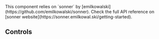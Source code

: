 
<Meta of={ToastStories} />

<Title>Toast example</Title>
This component relies on `sonner` by [emilkowalski](https://github.com/emilkowalski/sonner).
Check the full API reference on [sonner website](https://sonner.emilkowal.ski/getting-started).

<Primary />

## Controls

<Controls />
